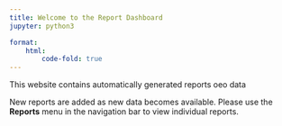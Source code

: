 ```yaml
---
title: Welcome to the Report Dashboard
jupyter: python3

format:
    html:
        code-fold: true
---
```


This website contains automatically generated reports oeo data

New reports are added as new data becomes available. Please use the **Reports** menu in the navigation bar to view individual reports.